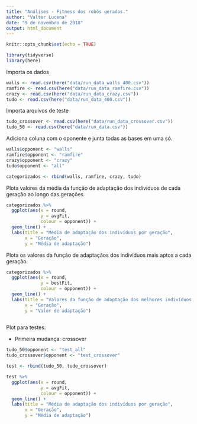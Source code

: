 ```yaml
---
title: "Análises - Fitness dos robôs gerados."
author: "Valter Lucena"
date: "9 de novembro de 2018"
output: html_document
---
```


```r
knitr::opts_chunk$set(echo = TRUE)
```

```r
library(tidyverse)
library(here)
```

Importa os dados

```r
walls <- read.csv(here("data/run_data_walls_400.csv"))
ramfire <- read.csv(here("data/run_data_ramfire.csv"))
crazy <- read.csv(here("data/run_data_crazy.csv"))
tudo <- read.csv(here("data/run_data_400.csv"))

```


Importa arquivos de teste
```r
tudo_crossover <- read.csv(here("data/run_data_crossover.csv"))
tudo_50 <- read.csv(here("data/run_data.csv"))

```

Adiciona coluna com o oponente e junta todas as bases em uma só.

```r
walls$opponent <- "walls"
ramfire$opponent <- "ramfire"
crazy$opponent <- "crazy"
tudo$opponent <- "all"

categorizados <- rbind(walls, ramfire, crazy, tudo)
```

Plota valores da média da função de adaptação dos indivíduos de cada geração ao longo das gerações

```r
categorizados %>% 
  ggplot(aes(x = round, 
             y = avgFit,
             colour = opponent)) +
  geom_line() +
  labs(title = "Média de adaptação dos indivíduos por geração",
       x = "Geração",
       y = "Média de adaptação")
```

Plota os valores da função de adaptaçãos dos indivíduos mais aptos a cada geração.

```r
categorizados %>% 
  ggplot(aes(x = round,
             y = bestFit,
             colour = opponent)) +
  geom_line() +
  labs(title = "Valores da função de adaptação dos melhores indivíduos por geração",
       x = "Geração",
       y = "Valor de adaptação")
  
```

Plot para testes:

- Primeira mudança: crossover

```r
tudo_50$opponent <- "test_all"
tudo_crossover$opponent <- "test_crossover"

test <- rbind(tudo_50, tudo_crossover)
```


```r
test %>% 
  ggplot(aes(x = round, 
             y = avgFit,
             colour = opponent)) +
  geom_line() +
  labs(title = "Média de adaptação dos indivíduos por geração",
       x = "Geração",
       y = "Média de adaptação")

```






